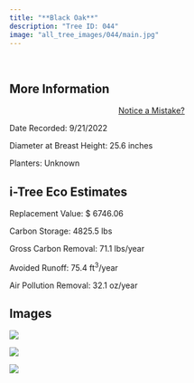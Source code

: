 ```yaml
---
title: "**Black Oak**"
description: "Tree ID: 044"
image: "all_tree_images/044/main.jpg"
---
```


<br>

## **More Information**
::: column-margin
<center><a class="button" href="https://forms.gle/W6f5nwYxrM33hF4f7">Notice a Mistake?</a></center>
:::


Date Recorded:  9/21/2022

Diameter at Breast Height:  25.6  inches

Planters:  Unknown

## **i-Tree Eco Estimates**


 Replacement Value: $ 6746.06

 Carbon Storage:  4825.5  lbs

 Gross Carbon Removal:  71.1  lbs/year

 Avoided Runoff:  75.4  ft<sup>3</sup>/year

 Air Pollution Removal:  32.1  oz/year

## **Images**


 ![](all_tree_images/044/IMG_6461.jpg)

 ![](all_tree_images/044/IMG_6462.jpg)

 ![](all_tree_images/044/main.jpg)
